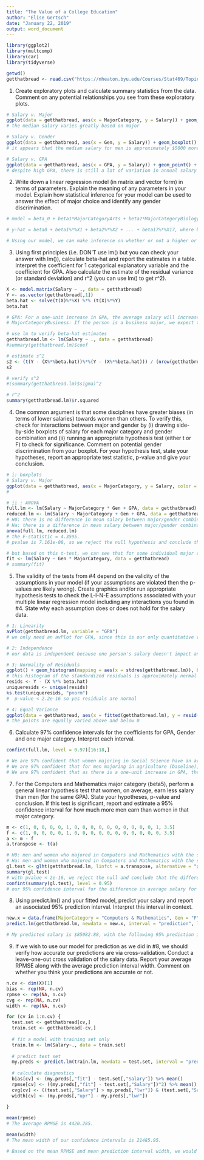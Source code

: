 ```yaml
---
title: "The Value of a College Education"
author: "Elise Gertsch"
date: "January 22, 2019"
output: word_document
---
```


```r
library(ggplot2)
library(multcomp)
library(car)
library(tidyverse)

getwd()
getthatbread <- read.csv("https://mheaton.byu.edu/Courses/Stat469/Topics/1%20-%20Independence/1%20-%20IID/HWCaseStudy/Data/Salary.csv", header = TRUE)

```

1. Create exploratory plots and calculate summary statistics from the data. Comment on any potential relationships you see from these exploratory plots.
```r
# Salary v. Major
ggplot(data = getthatbread, aes(x = MajorCategory, y = Salary)) + geom_boxplot() + xlab("College Majors by Category") + ylab("Annual Salary Five Years Post-Matriculation (Dollars)") + ggtitle("Annual Salary by Major") + coord_flip() 
# the median salary varies greatly based on major

# Salary v. Gender
ggplot(data = getthatbread, aes(x = Gen, y = Salary)) + geom_boxplot() + xlab("Gender") + ylab("Annual Salary  Five Years Post-Matriculation (Dollars)") + ggtitle("Annual Salary by Gender")
# it appears that the median salary for men is approximately $5000 more

# Salary v. GPA
ggplot(data = getthatbread, aes(x = GPA, y = Salary)) + geom_point() + xlab("GPA") + ylab("Annual Salary  Five Years Post-Matriculation (Dollars)") + ggtitle("Annual Salary by GPA")
# despite high GPA, there is still a lot of variation in annual salary

```

2. Write down a linear regression model (in matrix and vector form) in terms of parameters. Explain the meaning of any parameters in your model. Explain how statistical inference for your model can be used to answer the effect of major choice and identify any gender discrimination.
```r
# model = beta_0 + beta1*MajorCategoryArts + beta2*MajorCategoryBiology&LifeSciences + beta3*MajorCategoryBusiness + beta4*MajorCategoryCommunications & Journalism + beta5* MajorCategoryComputers&Mathematics + beta6*MajorCategoryEducation + beta7*MajorCategoryEngineering + beta8*MajorCategoryHealth + beta9*MajorCategoryHumanities&Liberal Arts + beta10*          MajorCategoryIndustrialArts&Consumer Services + beta11*MajorCategoryInterdisciplinary + beta12*      MajorCategoryLaw&Public Policy + beta13*MajorCategoryPhysicalSciences + beta14*MajorCategoryPsychology&SocialWork + beta15*MajorCategorySocialScience + beta16*GenM + beta17*GPA 

# y-hat = beta0 + beta1%*%X1 + beta2%*%X2 + ... + beta17%*%X17, where beta0 is the intercept, and beta1 - beta15 correspond to the different major categories with baseline = Agriculture and Natural Resources, beta16 = gender (baseline = female), and beta17 = GPA. X1 - X16 are 0s and 1s based on whether it corresponds to the baseline or not, and X17 is a number between 0 and 4.0. 

# Using our model, we can make inference on whether or not a higher or lower salary will be earned based on a particular major by making confidence intervals and looking at the regression coefficients. We can also predict whether or not a person will make more or less dependent on whether the person is male or female by looking at the regression coefficients and creating prediction intervals. 
```


3. Using first principles (i.e. DON'T use lm() but you can check your answer with lm()), calculate beta-hat and report the estimates in a table. Interpret the coefficient for 1 categorical explanatory variable and the coefficient for GPA. Also calculate the estimate of the residual variance (or standard deviation) and r^2 (you can use lm() to get r^2).
```r
X <- model.matrix(Salary ~ ., data = getthatbread)
Y <- as.vector(getthatbread[,1])
beta.hat <- solve(t(X)%*%X) %*% (t(X)%*%Y)
beta.hat

# GPA: For a one-unit increase in GPA, the average salary will increase by $5488.7368, all other variables held constant.
# MajorCategoryBusiness: If the person is a business major, we expect their salary to be $14282.1484 higher than an Agriculture and Natural Resources major (the baseline), all other variables held constant. 

# use lm to verify beta-hat estimates
getthatbread.lm <- lm(Salary ~ ., data = getthatbread)
#summary(getthatbread.lm)$coef

# estimate s^2
s2 <- (t(Y - (X%*%beta.hat))%*%(Y - (X%*%beta.hat))) / (nrow(getthatbread) - dim(X)[2])
s2

# verify s^2
#(summary(getthatbread.lm)$sigma)^2

# r^2
summary(getthatbread.lm)$r.squared

```

4. One common argument is that some disciplines have greater biases (in terms of lower salaries) towards women than others. To verify this, check for interactions between major and gender by (i) drawing side-by-side boxplots of salary for each major category and gender combination and (ii) running an appropriate hypothesis test (either t or F) to check for significance. Comment on potential gender discrimination from your boxplot. For your hypothesis test, state your hypotheses, report an appropriate test statistic, p-value and give your conclusion.
```r
# i: boxplots
# Salary v. Major
ggplot(data = getthatbread, aes(x = MajorCategory, y = Salary, color = Gen)) + geom_boxplot() + xlab("College Majors by Category") + ylab("Annual Salary Five Years Post-Matriculation (Dollars)") + ggtitle("Annual Salary by Major") + coord_flip() 
# 

# ii : ANOVA
full.lm <- lm(Salary ~ MajorCategory * Gen + GPA, data = getthatbread)
reduced.lm <- lm(Salary ~ MajorCategory + Gen + GPA, data = getthatbread)
# H0: there is no difference in mean salary between major/gender combinations
# Ha: there is a difference in mean salary between major/gender combinations
anova(full.lm, reduced.lm)
# the F-statistic = 4.3595. 
# pvalue is 7.161e-08, so we reject the null hypothesis and conclude that gender does have an effect on salary. 

# but based on this t-test, we can see that for some individual major categories, gender is not significant
fit <- lm(Salary ~ Gen * MajorCategory, data = getthatbread)
# summary(fit)

```

5. The validity of the tests from #4 depend on the validity of the assumptions in your model (if your assumptions are violated then the p-values are likely wrong). Create graphics and/or run appropriate hypothesis tests to check the L-I-N-E assumptions associated with your multiple linear regression model including any interactions you found in #4. State why each assumption does or does not hold for the salary data.
```r
# 1: Linearity
avPlot(getthatbread.lm, variable = "GPA")
# we only need an avPlot for GPA, since this is our only quantitative variable. This avPlot looks linear and we can say that the condition of linearity is met. 

# 2: Independence
# our data is independent because one person's salary doesn't impact another person's salary

# 3: Normality of Residuals
ggplot() + geom_histogram(mapping = aes(x = stdres(getthatbread.lm)), binwidth = .25) + labs(x = "Standardized Residuals", y = "Frequency") + ggtitle("Normality of Residuals")
# this histogram of the standardized residuals is approximately normal
resids <- Y - (X %*% beta.hat)
uniqueresids <- unique(resids)
ks.test(uniqueresids, "pnorm")
#  p-value < 2.2e-16 so yes residuals are normal

# 4: Equal Variance
ggplot(data = getthatbread, aes(x = fitted(getthatbread.lm), y = resid(getthatbread.lm))) + geom_point() + geom_abline(intercept = 0, slope = 0) + labs(x = "Fitted Values", y = "Residuals") + ggtitle("Checking Equal Variance")
# the points are equally varied above and below 0

```


6. Calculate 97% confidence intervals for the coefficients for GPA, Gender and one major category. Interpret each interval.
```r
confint(full.lm, level = 0.97)[16:18,]

# We are 97% confident that women majoring in Social Science have an average salary that is ($7854.45, $15903.25) more than the average salary for a woman majoring in agriculture (baseline). 
# We are 97% confident that for men majoring in agriculture (baseline), the average salary is ($9395.57, $24387.63) more than the average salary for a woman majoring in agriculture. 
# We are 97% confident that as there is a one-unit increase in GPA, the average salary goes up by ($4646.39, $6129.76).

```

7. For the Computers and Mathematics major category (beta5), perform a general linear hypothesis test that women, on average, earn less salary than men (for the same GPA). State your hypotheses, p-value and conclusion. If this test is significant, report and estimate a 95% confidence interval for how much more men earn than women in that major category.
```r
m <- c(1, 0, 0, 0, 0, 1, 0, 0, 0, 0, 0, 0, 0, 0, 0, 0, 1, 3.5)
f <- c(1, 0, 0, 0, 0, 1, 0, 0, 0, 0, 0, 0, 0, 0, 0, 0, 0, 3.5)
a <- m - f
a.transpose <- t(a)

# H0: men and women who majored in Computers and Mathematics with the same GPA (= 3.5) have the same salary
# Ha: men and women who majored in Computers and Mathematics with the same GPA (= 3.5) do not have the same salary
gl.test <- glht(getthatbread.lm, linfct = a.transpose, alternative = "greater")
summary(gl.test)
# with pvalue < 2e-16, we reject the null and conclude that the difference in salary for men and women for the given values of the explanatory variables is statistically significant
confint(summary(gl.test), level = 0.95)
# our 95% confidence interval for the difference in average salary for men and women, majoring in Computers and Mathematics and with the same GPA, is ($5144.3019, $6718.9520).

```


8. Using predict.lm() and your fitted model, predict your salary and report an associated 95% prediction interval. Interpret this interval in context.
```r
new.x = data.frame(MajorCategory = "Computers & Mathematics", Gen = "F", GPA = 3.73)
predict.lm(getthatbread.lm, newdata = new.x, interval = "prediction", level = 0.95)

# My predicted salary is $85082.88, with the following 95% prediction interval: ($74317.61, $95848.15). We are 95% confident that a woman who majored in Computers and Mathemetics with a 3.73 GPA will earn ($74317.61, $95848.15) 5 years after graduation. 

```

9. If we wish to use our model for prediction as we did in #8, we should verify how accurate our predictions are via cross-validation. Conduct a leave-one-out cross validation of the salary data. Report your average RPMSE along with the average prediction interval width. Comment on whether you think your predictions are accurate or not.
```r
n.cv <- dim(X)[1]
bias <- rep(NA, n.cv)
rpmse <- rep(NA, n.cv)
cvg <- rep(NA, n.cv)
width <- rep(NA, n.cv)

for (cv in 1:n.cv) {
  test.set <- getthatbread[cv,]
  train.set <- getthatbread[-cv,]
  
  # fit a model with training set only
  train.lm <- lm(Salary~., data = train.set)
  
  # predict test set
  my.preds <- predict.lm(train.lm, newdata = test.set, interval = "prediction")
  
  # calculate diagnostics
  bias[cv] <- (my.preds[,"fit"] - test.set[,"Salary"]) %>% mean()
  rpmse[cv] <- ((my.preds[,"fit"] - test.set[,"Salary"])^2) %>% mean() %>% sqrt()
  cvg[cv] <- ((test.set[,"Salary"] > my.preds[,"lwr"]) & (test.set[,"Salary"] < my.preds[,"upr"])) %>% mean()
  width[cv] <- (my.preds[,"upr"] - my.preds[,"lwr"]) 
  
}

mean(rpmse)
# The average RPMSE is 4420.285.

mean(width)
# The mean width of our confidence intervals is 21485.95. 

# Based on the mean RPMSE and mean prediction interval width, we would use our model for predictions but we think that it would only be decent rather than extremely accurate at making salary predictions. 
```


